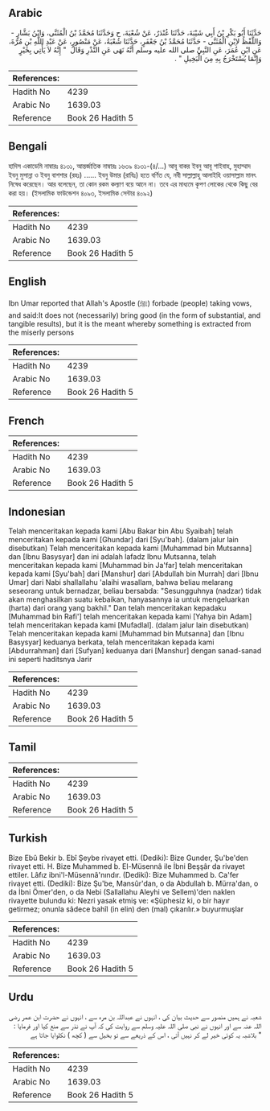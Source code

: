 ## Arabic


<div dir="rtl" lang="ar" style={{fontSize:'larger',backgroundColor:'#f8f9fa',padding:20}}>
حَدَّثَنَا أَبُو بَكْرِ بْنُ أَبِي شَيْبَةَ، حَدَّثَنَا غُنْدَرٌ، عَنْ شُعْبَةَ، ح وَحَدَّثَنَا مُحَمَّدُ بْنُ الْمُثَنَّى، وَابْنُ بَشَّارٍ - وَاللَّفْظُ لاِبْنِ الْمُثَنَّى - حَدَّثَنَا مُحَمَّدُ بْنُ جَعْفَرٍ، حَدَّثَنَا شُعْبَةُ، عَنْ مَنْصُورٍ، عَنْ عَبْدِ اللَّهِ بْنِ مُرَّةَ، عَنِ ابْنِ عُمَرَ، عَنِ النَّبِيِّ صلى الله عليه وسلم أَنَّهُ نَهَى عَنِ النَّذْرِ وَقَالَ ‏ "‏ إِنَّهُ لاَ يَأْتِي بِخَيْرٍ وَإِنَّمَا يُسْتَخْرَجُ بِهِ مِنَ الْبَخِيلِ ‏"‏ ‏.‏
</div>
<div style={{backgroundColor:'#f8f9fa',padding:20, marginBottom: 10}}><table> <thead> <tr> <th>References:</th> <th></th> </tr> </thead> <tbody><tr><td>Hadith No</td><td>4239</td></tr><tr><td>Arabic No</td><td>1639.03</td></tr><tr><td>Reference</td><td>Book 26 Hadith 5</td></tr></tbody></table></div>

## Bengali


<div dir="ltr" lang="bn" style={{fontSize:'larger',backgroundColor:'#f8f9fa',padding:20}}>
হাদিস একাডেমি নাম্বারঃ ৪১৩১, আন্তর্জাতিক নাম্বারঃ ১৬৩৯ ৪১৩১-(৪/...) আবূ বাকর ইবনু আবূ শাইবাহ, মুহাম্মাদ ইবনু মুসান্না ও ইবনু বাশশার (রহঃ) ...... ইবনু উমার (রাযিঃ) হতে বর্ণিত যে, নবী সাল্লাল্লাহু আলাইহি ওয়াসাল্লাম মানৎ নিষেধ করেছেন। আর বলেছেন, তা কোন রকম কল্যাণ বয়ে আনে না। তবে এর মাধ্যমে কৃপণ লোকের থেকে কিছু বের করা হয়। (ইসলামিক ফাউন্ডেশন ৪০৯৩, ইসলামিক সেন্টার ৪০৯২)
</div>
<div style={{backgroundColor:'#f8f9fa',padding:20, marginBottom: 10}}><table> <thead> <tr> <th>References:</th> <th></th> </tr> </thead> <tbody><tr><td>Hadith No</td><td>4239</td></tr><tr><td>Arabic No</td><td>1639.03</td></tr><tr><td>Reference</td><td>Book 26 Hadith 5</td></tr></tbody></table></div>

## English


<div dir="ltr" lang="en" style={{fontSize:'larger',backgroundColor:'#f8f9fa',padding:20}}>
Ibn Umar reported that Allah's Apostle (ﷺ) forbade (people) taking vows, and said:It does not (necessarily) bring good (in the form of substantial, and tangible results), but it is the meant whereby something is extracted from the miserly persons
</div>
<div style={{backgroundColor:'#f8f9fa',padding:20, marginBottom: 10}}><table> <thead> <tr> <th>References:</th> <th></th> </tr> </thead> <tbody><tr><td>Hadith No</td><td>4239</td></tr><tr><td>Arabic No</td><td>1639.03</td></tr><tr><td>Reference</td><td>Book 26 Hadith 5</td></tr></tbody></table></div>

## French


<div dir="ltr" lang="fr" style={{fontSize:'larger',backgroundColor:'#f8f9fa',padding:20}}>

</div>
<div style={{backgroundColor:'#f8f9fa',padding:20, marginBottom: 10}}><table> <thead> <tr> <th>References:</th> <th></th> </tr> </thead> <tbody><tr><td>Hadith No</td><td>4239</td></tr><tr><td>Arabic No</td><td>1639.03</td></tr><tr><td>Reference</td><td>Book 26 Hadith 5</td></tr></tbody></table></div>

## Indonesian


<div dir="ltr" lang="id" style={{fontSize:'larger',backgroundColor:'#f8f9fa',padding:20}}>
Telah menceritakan kepada kami [Abu Bakar bin Abu Syaibah] telah menceritakan kepada kami [Ghundar] dari [Syu'bah]. (dalam jalur lain disebutkan) Telah menceritakan kepada kami [Muhammad bin Mutsanna] dan [Ibnu Basysyar] dan ini adalah lafadz Ibnu Mutsanna, telah menceritakan kepada kami [Muhammad bin Ja'far] telah menceritakan kepada kami [Syu'bah] dari [Manshur] dari [Abdullah bin Murrah] dari [Ibnu Umar] dari Nabi shallallahu 'alaihi wasallam, bahwa beliau melarang seseorang untuk bernadzar, beliau bersabda: "Sesungguhnya (nadzar) tidak akan menghasilkan suatu kebaikan, hanyasannya ia untuk mengeluarkan (harta) dari orang yang bakhil." Dan telah menceritakan kepadaku [Muhammad bin Rafi'] telah menceritakan kepada kami [Yahya bin Adam] telah menceritakan kepada kami [Mufadlal]. (dalam jalur lain disebutkan) Telah menceritakan kepada kami [Muhammad bin Mutsanna] dan [Ibnu Basysyar] keduanya berkata, telah menceritakan kepada kami [Abdurrahman] dari [Sufyan] keduanya dari [Manshur] dengan sanad-sanad ini seperti haditsnya Jarir
</div>
<div style={{backgroundColor:'#f8f9fa',padding:20, marginBottom: 10}}><table> <thead> <tr> <th>References:</th> <th></th> </tr> </thead> <tbody><tr><td>Hadith No</td><td>4239</td></tr><tr><td>Arabic No</td><td>1639.03</td></tr><tr><td>Reference</td><td>Book 26 Hadith 5</td></tr></tbody></table></div>

## Tamil


<div dir="ltr" lang="ta" style={{fontSize:'larger',backgroundColor:'#f8f9fa',padding:20}}>

</div>
<div style={{backgroundColor:'#f8f9fa',padding:20, marginBottom: 10}}><table> <thead> <tr> <th>References:</th> <th></th> </tr> </thead> <tbody><tr><td>Hadith No</td><td>4239</td></tr><tr><td>Arabic No</td><td>1639.03</td></tr><tr><td>Reference</td><td>Book 26 Hadith 5</td></tr></tbody></table></div>

## Turkish


<div dir="ltr" lang="tr" style={{fontSize:'larger',backgroundColor:'#f8f9fa',padding:20}}>
Bize Ebû Bekir b. Ebî Şeybe rivayet etti. (Dediki): Bize Gunder, Şu'be'den rivayet etti. H. Bize Muhammed b. El-Müsennâ ile İbni Beşşâr da rivayet ettiler. Lâfız ibni'l-Müsennâ'nındır. (Dediki): Bize Muhammed b. Ca'fer rivayet etti. (Dediki): Bize Şu'be, Mansûr'dan, o da Abdullah b. Mürra'dan, o da İbni Ömer'den, o da Nebi (Sallallahu Aleyhi ve Sellem)'den naklen rivayette bulundu ki: Nezri yasak etmiş ve: «Şüphesiz ki, o bir hayır getirmez; onunla sâdece bahîl (in elin) den (mal) çıkarılır.» buyurmuşlar
</div>
<div style={{backgroundColor:'#f8f9fa',padding:20, marginBottom: 10}}><table> <thead> <tr> <th>References:</th> <th></th> </tr> </thead> <tbody><tr><td>Hadith No</td><td>4239</td></tr><tr><td>Arabic No</td><td>1639.03</td></tr><tr><td>Reference</td><td>Book 26 Hadith 5</td></tr></tbody></table></div>

## Urdu


<div dir="rtl" lang="ur" style={{fontSize:'larger',backgroundColor:'#f8f9fa',padding:20}}>
شعبہ نے ہمیں منصور سے حدیث بیان کی ، انہوں نے عبداللہ بن مرہ سے ، انہوں نے حضرت ابن عمر رضی اللہ عنہ سے اور انہوں نے نبی صلی اللہ علیہ وسلم سے روایت کی کہ آپ نے نذر سے منع کیا اور فرمایا : " بلاشبہ یہ کوئی خیر لے کر نہیں آتی ، اس کے ذریعے سے تو بخیل سے ( کچھ ) نکلوایا جاتا ہے
</div>
<div style={{backgroundColor:'#f8f9fa',padding:20, marginBottom: 10}}><table> <thead> <tr> <th>References:</th> <th></th> </tr> </thead> <tbody><tr><td>Hadith No</td><td>4239</td></tr><tr><td>Arabic No</td><td>1639.03</td></tr><tr><td>Reference</td><td>Book 26 Hadith 5</td></tr></tbody></table></div>
